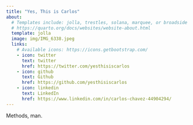 ```yaml
---
title: "Yes, This is Carlos"
about:
  # Templates include: jolla, trestles, solana, marquee, or broadside
  # https://quarto.org/docs/websites/website-about.html
  template: jolla
  image: img/IMG_6338.jpeg
  links:
    # Available icons: https://icons.getbootstrap.com/
    - icon: twitter
      text: twitter
      href: https://twitter.com/yesthisiscarlos
    - icon: github
      text: Github
      href: https://github.com/yesthisiscarlos
    - icon: linkedin
      text: LinkedIn
      href: https://www.linkedin.com/in/carlos-chavez-44904294/
---
```


Methods, man.
